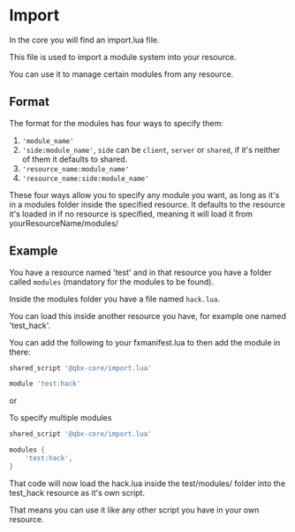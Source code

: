 # Import

In the core you will find an import.lua file.

This file is used to import a module system into your resource.

You can use it to manage certain modules from any resource.

## Format

The format for the modules has four ways to specify them:

1. `'module_name'`
2. `'side:module_name'`, `side` can be `client`, `server` or `shared`, if it's neither of them it defaults to shared.
3. `'resource_name:module_name'`
4. `'resource_name:side:module_name'`

These four ways allow you to specify any module you want, as long as it's in a modules folder inside the specified resource.
It defaults to the resource it's loaded in if no resource is specified, meaning it will load it from yourResourceName/modules/

## Example

You have a resource named 'test' and in that resource you have a folder called `modules` (mandatory for the modules to be found).

Inside the modules folder you have a file named `hack.lua`.

You can load this inside another resource you have, for example one named 'test_hack'.

You can add the following to your fxmanifest.lua to then add the module in there:

```lua
shared_script '@qbx-core/import.lua'

module 'test:hack'
```

or

To specify multiple modules

```lua
shared_script '@qbx-core/import.lua'

modules {
    'test:hack',
}
```

That code will now load the hack.lua inside the test/modules/ folder into the test_hack resource as it's own script.

That means you can use it like any other script you have in your own resource.
